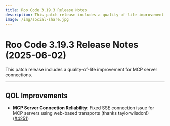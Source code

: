 ```yaml
---
title: Roo Code 3.19.3 Release Notes
description: This patch release includes a quality-of-life improvement for MCP server connections.
image: /img/social-share.jpg
---
```


# Roo Code 3.19.3 Release Notes (2025-06-02)

This patch release includes a quality-of-life improvement for MCP server connections.

---

## QOL Improvements

*   **MCP Server Connection Reliability**: Fixed SSE connection issue for MCP servers using web-based transports (thanks taylorwilsdon!) ([#4251](https://github.com/RooCodeInc/Roo-Code/pull/4251))
